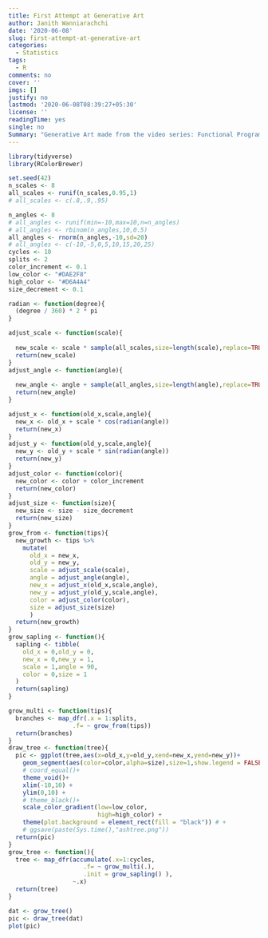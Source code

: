 ```yaml
---
title: First Attempt at Generative Art
author: Janith Wanniarachchi
date: '2020-06-08'
slug: first-attempt-at-generative-art
categories:
  - Statistics
tags:
  - R
comments: no
cover: ''
imgs: []
justify: no
lastmod: '2020-06-08T08:39:27+05:30'
license: ''
readingTime: yes
single: no
Summary: "Generative Art made from the video series: Functional Programming for artists by Danielle Navarro"
---
```


```r
library(tidyverse)
library(RColorBrewer)

set.seed(42)
n_scales <- 8
all_scales <- runif(n_scales,0.95,1)
# all_scales <- c(.8,.9,.95)

n_angles <- 8
# all_angles <- runif(min=-10,max=10,n=n_angles) 
# all_angles <- rbinom(n_angles,10,0.5)
all_angles <- rnorm(n_angles,-10,sd=20)
# all_angles <- c(-10,-5,0,5,10,15,20,25)
cycles <- 10
splits <- 2
color_increment <- 0.1
low_color <- "#DAE2F8"
high_color <- "#D6A4A4"
size_decrement <- 0.1

radian <- function(degree){
  (degree / 360) * 2 * pi  
}

adjust_scale <- function(scale){
  
  new_scale <- scale * sample(all_scales,size=length(scale),replace=TRUE)
  return(new_scale)
}
adjust_angle <- function(angle){
  
  new_angle <- angle + sample(all_angles,size=length(angle),replace=TRUE)
  return(new_angle) 
}

adjust_x <- function(old_x,scale,angle){
  new_x <- old_x + scale * cos(radian(angle))
  return(new_x)
}
adjust_y <- function(old_y,scale,angle){
  new_y <- old_y + scale * sin(radian(angle))
  return(new_y)
}
adjust_color <- function(color){
  new_color <- color + color_increment
  return(new_color)
}
adjust_size <- function(size){
  new_size <- size - size_decrement
  return(new_size)
}
grow_from <- function(tips){
  new_growth <- tips %>% 
    mutate(
      old_x = new_x,
      old_y = new_y,
      scale = adjust_scale(scale),
      angle = adjust_angle(angle),
      new_x = adjust_x(old_x,scale,angle),
      new_y = adjust_y(old_y,scale,angle),
      color = adjust_color(color),
      size = adjust_size(size)
      )
  return(new_growth)
}
grow_sapling <- function(){
  sapling <- tibble(
    old_x = 0,old_y = 0,
    new_x = 0,new_y = 1,
    scale = 1,angle = 90,
    color = 0,size = 1
  )
  return(sapling)
}

grow_multi <- function(tips){
  branches <- map_dfr(.x = 1:splits,
                  .f= ~ grow_from(tips))
  return(branches)
}
draw_tree <- function(tree){
  pic <- ggplot(tree,aes(x=old_x,y=old_y,xend=new_x,yend=new_y))+
    geom_segment(aes(color=color,alpha=size),size=1,show.legend = FALSE)+
    # coord_equal()+
    theme_void()+
    xlim(-10,10) + 
    ylim(0,10) + 
    # theme_black()+
    scale_color_gradient(low=low_color,
                         high=high_color) +
    theme(plot.background = element_rect(fill = "black")) # +
    # ggsave(paste(Sys.time(),"ashtree.png"))
  return(pic)
}
grow_tree <- function(){
  tree <- map_dfr(accumulate(.x=1:cycles,
                     .f= ~ grow_multi(.),
                     .init = grow_sapling() ),
                  ~.x)
  return(tree)
}

dat <- grow_tree()
pic <- draw_tree(dat)
plot(pic)

```


